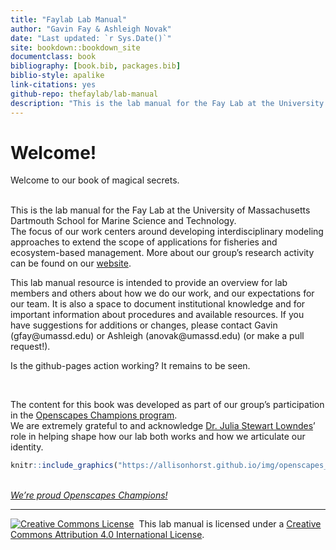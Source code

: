 ```yaml
--- 
title: "Faylab Lab Manual"
author: "Gavin Fay & Ashleigh Novak"
date: "Last updated: `r Sys.Date()`"
site: bookdown::bookdown_site
documentclass: book
bibliography: [book.bib, packages.bib]
biblio-style: apalike
link-citations: yes
github-repo: thefaylab/lab-manual
description: "This is the lab manual for the Fay Lab at the University of Massachusetts Dartmouth School for Marine Science and Technology"
---
```


# Welcome!

Welcome to our book of magical secrets.  

<br>
This is the lab manual for the Fay Lab at the University of Massachusetts Dartmouth School for Marine Science and Technology.  
The focus of our work centers around developing interdisciplinary modeling approaches to extend the scope of applications for fisheries and ecosystem-based management. More about our group's research activity can be found on our [website](https://thefaylab.com).

This lab manual resource is intended to provide an overview for lab members and others about how we do our work, and our expectations for our team. It is also a space to document institutional knowledge and for important information about procedures and available resources. If you have suggestions for additions or changes, please contact Gavin (gfay@umassd.edu) or Ashleigh (anovak@umassd.edu) (or make a pull request!).

Is the github-pages action working? It remains to be seen.

<br>

The content for this book was developed as part of our group's participation in the [Openscapes Champions program](https://openscapes.org).  
We are extremely grateful to and acknowledge [Dr. Julia Stewart Lowndes](https://twitter.com/juliesquid)' role in helping shape how our lab both works and how we articulate our identity.  



```r
knitr::include_graphics("https://allisonhorst.github.io/img/openscapes_hex_badge.png")
```
<br>
*[We're proud Openscapes Champions!](https://openscapes.org)*

----

<a rel='license' href='http://creativecommons.org/licenses/by/4.0/'><img alt='Creative Commons License' style='border-width:0' src='https://i.creativecommons.org/l/by/4.0/88x31.png' /></a>&nbsp;&nbsp;This lab manual is licensed under a <a rel='license' href='http://creativecommons.org/licenses/by/4.0/'>Creative Commons Attribution 4.0 International License</a>.
